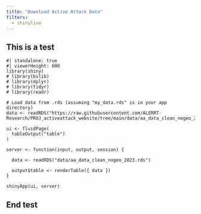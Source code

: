 ```yaml
---
title: "Download Active Attack Data"
filters: 
  - shinylive
---
```


## This is a test

```shinylive-r
#| standalone: true
#| viewerHeight: 600
library(shiny)
# library(bslib)
# library(dplyr)
# library(tidyr)
# library(readr)

# Load data from .rds (assuming "my_data.rds" is in your app directory)
data <- readRDS("https://raw.githubusercontent.com/ALERRT-Research/PROJ_activeattack_website/tree/main/data/aa_data_clean_nogeo_2023.rds")

ui <- fluidPage(
  tableOutput("table")
)

server <- function(input, output, session) {
  
  data <- readRDS("data/aa_data_clean_nogeo_2023.rds")

  output$table <- renderTable({ data })
}

shinyApp(ui, server)

```


## End test
